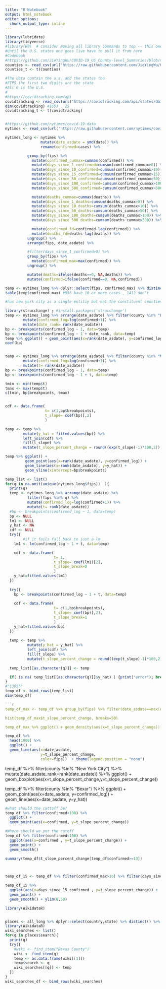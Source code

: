 ```yaml
---
title: "R Notebook"
output: html_notebook
editor_options: 
  chunk_output_type: inline
---
```



```r

library(lubridate)
library(tidyverse)
#library(R0)  # consider moving all library commands to top -- this one was in a loop below
#Until the U.S. states one goes live have to pull it from here
#Codebook
#https://github.com/JieYingWu/COVID-19_US_County-level_Summaries/blob/master/data/list_of_columns.md
counties <- read_csv(url("https://raw.githubusercontent.com/JieYingWu/COVID-19_US_County-level_Summaries/master/data/counties.csv")) #using the archived copy from today because they haven't posted the 
counties_t <- t(counties)

#The data contain the u.s. and the states too
#FIPS the first two digits are the state
#All 0 is the U.S.
#
#https://covidtracking.com/api
covidtracking <- read_csv(url("https://covidtracking.com/api/states/daily.csv")) #
dim(covidtracking) #1653   25
covidtracking_t <- t(covidtracking)


#https://github.com/nytimes/covid-19-data
nytimes <- read_csv(url("https://raw.githubusercontent.com/nytimes/covid-19-data/master/us-counties.csv")) #

```

```r

nytimes_long <- nytimes %>%
                mutate(date_asdate = ymd(date)) %>% 
                rename(confirmed=cases) %>%

          group_by(fips) %>%
            mutate(confirmed_cummax=cummax(confirmed)) %>%
            mutate(days_since_1_confirmed=cumsum(confirmed_cummax>0)) %>%
            mutate(days_since_10_confirmed=cumsum(confirmed_cummax>10)) %>%
            mutate(days_since_15_confirmed=cumsum(confirmed_cummax>15)) %>%
            mutate(days_since_50_confirmed=cumsum(confirmed_cummax>50)) %>%
            mutate(days_since_100_confirmed=cumsum(confirmed_cummax>100)) %>%
            mutate(days_since_500_confirmed=cumsum(confirmed_cummax>500)) %>%

            mutate(deaths_cummax=cummax(deaths)) %>%        
            mutate(days_since_1_deaths=cumsum(deaths_cummax>0)) %>%
            mutate(days_since_10_deaths=cumsum(deaths_cummax>10)) %>%
            mutate(days_since_50_deaths=cumsum(deaths_cummax>50)) %>%
            mutate(days_since_100_deaths=cumsum(deaths_cummax>100)) %>%
            mutate(days_since_500_deaths=cumsum(deaths_cummax>500)) %>%

            mutate(confirmed_fd=confirmed-lag(confirmed)) %>%
            mutate(deaths_fd=deaths-lag(deaths)) %>%
          ungroup() %>%
          arrange(fips, date_asdate) %>%

          #filter(days_since_1_confirmed>0) %>%
          group_by(fips) %>%
            mutate(confirmed_max=max(confirmed)) %>%
          ungroup() %>%

          mutate(deaths=ifelse(deaths==0, NA,deaths)) %>%
          mutate(confirmed=ifelse(confirmed==0, NA,confirmed))

temp <- nytimes_long %>% dplyr::select(fips, confirmed_max) %>% distinct()
table(temp$confirmed_max) #936 have 10 or more cases , 1412 don't

```


```r

#has new york city as a single entitiy but not the constituent counties which is frustrating

library(strucchange) ; #install.packages('strucchange')
temp <- nytimes_long %>% arrange(date_asdate) %>% filter(county %in% "Bexar") %>% 
        mutate(confirmed_log=log(confirmed+1)) %>%
        mutate(date_rank= rank(date_asdate))  
bp <- breakpoints(confirmed_log ~ 1, data=temp)
bp <- breakpoints(confirmed_log ~ 1 + date_rank, data=temp)
temp %>% ggplot() + geom_point(aes(x=rank(date_asdate), y=confirmed_log)) + geom_vline(xintercept=bp$breakpoints)
coef(bp)


temp <- nytimes_long %>% arrange(date_asdate) %>% filter(county %in% "New York City") %>% 
        mutate(confirmed_log=log(confirmed+1)) %>%
        mutate(t= rank(date_asdate))  
bp <- breakpoints(confirmed_log ~ 1, data=temp)
bp <- breakpoints(confirmed_log ~ 1 + t, data=temp)

tmin <- min(temp$t)
tmax <- max(temp$t)
c(tmin, bp$breakpoints, tmax)


cdf <- data.frame(
                  t= c(1,bp$breakpoints), 
                  t_slope= coef(bp)[,2]
                  )

temp <- temp %>% 
        mutate(y_hat = fitted.values(bp)) %>%
        left_join(cdf) %>% 
        fill(t_slope) %>%
        mutate(t_slope_percent_change = round((exp(t_slope)-1)*100,2))

temp %>% ggplot() +
         geom_point(aes(x=rank(date_asdate), y=confirmed_log)) + 
         geom_line(aes(x=rank(date_asdate), y=y_hat)) + 
         geom_vline(xintercept=bp$breakpoints)

temp_list <- list()
for(q in na.omit(unique(nytimes_long$fips))  ){
  print(q)
  temp <- nytimes_long %>% arrange(date_asdate) %>% 
          filter(fips %in% q) %>% 
          mutate(confirmed_log=log(confirmed+1)) %>%
          mutate(t= rank(date_asdate))  
  #bp <- breakpoints(confirmed_log ~ 1, data=temp)
  bp <- NULL
  lm1 <- NULL
  y_hat <- NA
  cdf <- NULL
  try({
        #if it fails fall back to just a lm
    lm1 <- lm(confirmed_log ~ 1 + t, data=temp)

    cdf <- data.frame(
                      t= 1, 
                      t_slope= coef(lm1)[2],
                      t_slope_break=0
                      )
    y_hat=fitted.values(lm1)
  })
  
  try({
    bp <- breakpoints(confirmed_log ~ 1 + t, data=temp)
    
    cdf <- data.frame(
                      t= c(1,bp$breakpoints), 
                      t_slope= coef(bp)[,2],
                      t_slope_break=1
                      )
    y_hat=fitted.values(bp)
  })
  
  temp <- temp %>% 
          mutate(y_hat = y_hat) %>%
          left_join(cdf) %>% 
          fill(t_slope) %>%
          mutate(t_slope_percent_change = round((exp(t_slope)-1)*100,2))
  
  temp_list[[as.character(q)]] <- temp

  if( is.na( temp_list[[as.character(q)]]$y_hat) ) {print("error"); break}
}
#"13055"
temp_df <- bind_rows(temp_list)
dim(temp_df)

```r
temp_df_max <- temp_df %>% group_by(fips) %>% filter(date_asdate==max(date_asdate)) %>% ungroup()

hist(temp_df_max$t_slope_percent_change, breaks=50)

temp_df_max %>% ggplot() + geom_density(aes(x=t_slope_percent_change))
```

```r
temp_df %>% 
  head(1000) %>%
  ggplot() +
  geom_line(aes(x=date_asdate,
                y=t_slope_percent_change,
                color=fips))  + theme(legend.position = "none")

```
temp_df %>%
  filter(county %in% "New York City")  %>% 
  mutate(date_asdate_rank=rank(date_asdate)) %>%
  ggplot() +
  geom_boxplot(aes(x=t_slope_percent_change,y=t_slope_percent_change))
  
temp_df %>%
  filter(county %in% "Bexar") %>%
  ggplot() +
  geom_point(aes(x=date_asdate, y=confirmed_log)) +
  geom_line(aes(x=date_asdate, y=y_hat)) 
  

```r
#what should the cuttoff be?
temp_df %>% filter(confirmed<100) %>%
  ggplot() +
  geom_point(aes(x=confirmed, y=t_slope_percent_change)) 

#Where should we put the cutoff
temp_df %>% filter(confirmed<100) %>%
  ggplot(aes(x=confirmed , y=t_slope_percent_change)) +
  geom_point() +
  geom_smooth()

summary(temp_df$t_slope_percent_change[temp_df$confirmed>=10])

  
```

```r

temp_df_15 <- temp_df %>% filter(confirmed_max>10) %>% filter(days_since_15_confirmed>=1)

temp_df_15 %>% 
  ggplot(aes(x=days_since_15_confirmed , y=t_slope_percent_change)) +
  geom_point() +
  geom_smooth() + ylim(0,50)

```


```r

library(WikidataR)


places <- all_long %>% dplyr::select(country,state) %>% distinct() %>% mutate(search=paste0(state,", ", country ))  %>% mutate(search= ifelse(is.na(state) | state=="none", country, state ) )
library(WikidataR)
wiki_searches <- list()
for(q in places$search){
  print(q)
  try({
    #wiki <- find_item("Bexas County")
    wiki <- find_item(q)
    temp <- as.data.frame(wiki[[1]])
    temp$search <- q
    wiki_searches[[q]] <- temp
  })
}
wiki_searches_df <- bind_rows(wiki_searches)
  
  
```